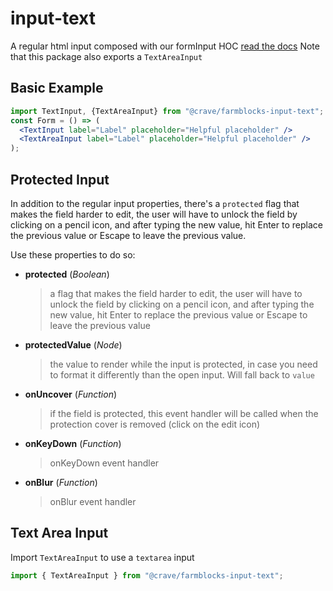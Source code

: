 

<Meta title="Form|Text Input" />

# input-text

A regular html input composed with our formInput HOC [read the docs](https://cravefood.github.io/farmblocks/?path=/docs/form-hoc-forminput--basic#hoc-input)
Note that this package also exports a `TextAreaInput`

## Basic Example

```jsx
import TextInput, {TextAreaInput} from "@crave/farmblocks-input-text";
const Form = () => (
  <TextInput label="Label" placeholder="Helpful placeholder" />
  <TextAreaInput label="Label" placeholder="Helpful placeholder" />
);
```

<Preview>
  <Story name="Basic">
    <Container>
      <TextInput
        placeholder="Insert a helpul placeholder here ;)"
        label="Label"
      />
    </Container>
  </Story>
</Preview>

## Protected Input

In addition to the regular input properties, there's a `protected` flag that makes the field harder to edit, the user will have to unlock the field by clicking on a pencil icon, and after typing the new value, hit Enter to replace the previous value or Escape to leave the previous value.

Use these properties to do so:

- **protected** (_Boolean_)
  > a flag that makes the field harder to edit, the user will have to unlock the field by clicking on a pencil icon, and after typing the new value, hit Enter to replace the previous value or Escape to leave the previous value
- **protectedValue** (_Node_)
  > the value to render while the input is protected, in case you need to format it differently than the open input. Will fall back to `value`
- **onUncover** (_Function_)
  > if the field is protected, this event handler will be called when the protection cover is removed (click on the edit icon)
- **onKeyDown** (_Function_)
  > onKeyDown event handler
- **onBlur** (_Function_)
  > onBlur event handler

<Preview>
  <Story name="Protected Input">
    <div>
      <TextInput protected placeholder="Input without label" />
      <TextInput protected label="With value" value="Foo bar" />
      <TextInput
        protected
        label="With protectedValue"
        protectedValue="Zero"
        value={0}
      />
      <TextInput protected label="Invalid" invalid />
      <TextInput protected label="With prefix" prefix="$" value="0" />
      <TextInput
        protected
        label="Validation Messages"
        value=""
        validationMessages={["Error message here"]}
      />
      <TextInput
        protected
        label="Multiple Validation Messages"
        value=""
        validationMessages={["Error message here", "Another error"]}
      />
      <TextInput
        protected
        label="Disabled"
        placeholder="With placeholder"
        disabled
      />
    </div>
  </Story>
</Preview>

## Text Area Input

Import `TextAreaInput` to use a `textarea` input

```jsx
import { TextAreaInput } from "@crave/farmblocks-input-text";
```

<Preview>
  <Story name="Text Area Input">
    <div>
      <TextAreaInput rows="3" placeholder="Input without label" />
      <TextAreaInput rows="3" label="With value" value="Foo bar" />
      <TextAreaInput rows="3" label="Invalid" invalid />
      <TextAreaInput
        rows="3"
        label="Validation Messages"
        value=""
        validationMessages={["Error message here"]}
      />
      <TextAreaInput
        rows="3"
        label="Multiple Validation Messages"
        value=""
        validationMessages={["Error message here", "Another error"]}
      />
      <TextAreaInput
        rows="3"
        label="Disabled"
        placeholder="With placeholder"
        disabled
      />
    </div>
  </Story>
</Preview>
